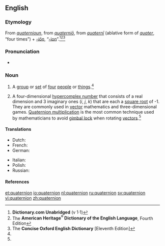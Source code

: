 ==English==
{{wikipedia}}

===Etymology===
From {{ME.}} ''[[quaternioun#Middle English|quaternioun]]'', from {{LL.}} ''[[quaternio#Latin|quaterniō]]'', from ''[[quaterni#Latin|quaternī]]'' (ablative form of ''[[quater#Latin|quater]]'', “four times”) + ''[[-ion#Latin|-iōn]]'', “[[-ion#English|-ion]]”.<ref name="D.C-etym">'''Dictionary.com Unabridged''' (v 1·1)</ref><ref name="AHD-etym">The '''American Heritage<sup>®</sup> Dictionary of the English Language''', Fourth Edition</ref><ref name="COED-etym&sense">The '''Concise Oxford English Dictionary''' [Eleventh Edition]</ref>

===Pronunciation===
* {{a|RP}} {{IPA|/kwɒˈtɜːniɒn/}}

===Noun===
{{en-noun}}

# A [[group]] or [[set]] of [[four]] [[people]] or [[thing]]s.<ref name="COED-etym&sense"/>
# {{context|mathematics}} A four-dimensional [[hypercomplex number]] that consists of a real dimension and 3 imaginary ones (''i'', ''j'', ''k'') that are each a [[square root]] of -1. They are commonly used in [[vector]] mathematics and three-dimensional games. [[Quaternion multiplication]] is the most common technique used by mathematicians to avoid [[gimbal lock]] when rotating [[vector]]s.<ref name="COED-etym&sense"/>

====Translations====
{{trans-top|Mathematical sense}}
*Dutch: {{t+|nl|quaternion|n}}
*French: {{t-|fr|quaternion|m}}
* German: {{t-|de|Quaternion|n}}
{{trans-mid}}
*Italian: {{t-|it|quaternione|m}}
* Polish: {{t-|pl|kwaternion|m}}
*Russian: {{t|ru|кватернион|m|sc=Cyrl}}
{{trans-bottom}}

====References====
<references/>

[[et:quaternion]]
[[io:quaternion]]
[[nl:quaternion]]
[[ru:quaternion]]
[[sv:quaternion]]
[[vi:quaternion]]
[[zh:quaternion]]